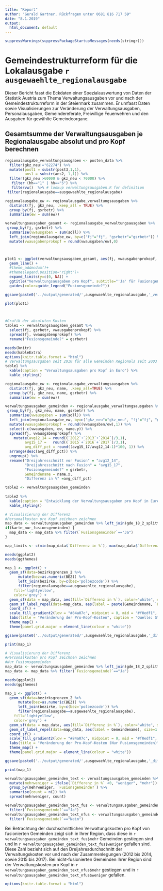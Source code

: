 ```yaml
---
title: "Report"
author: "Gerald Gartner, Rückfragen unter 0681 816 717 59"
date: "8.1.2019"
output:
  html_document: default
---
```


``` r
suppressWarnings(suppressPackageStartupMessages(needs(stringr)))
```

# Gemeindestrukturreform für die Lokalausgabe `r ausgewaehlte_regionalausgabe`

Dieser Bericht fasst die Eckdaten einer Spezialauswertung von Daten der Statistik Austria zum Thema Verwaltungsausgaben vor und nach der Gemeindestrukturreform in der Steiermark zusammen. Er umfasst Daten sowie Visualisierungen zur Veränderung der Verwaltungsausgaben, Personalausgaben, Gemeindereferate, Freiwillige Feuerwehren und den Ausgaben für gewählte Gemeindeorgane.  

## Gesamtsumme der Verwaltungsausgaben je Regionalausgabe absolut und pro Kopf berechnen
```r
regionalausgabe_verwaltungsausgaben <- posten_data %>%
  filter(gkz_neu!="62274") %>%
  mutate(post1 = substr(post3,1,1), 
         ans1 = substr(ans2, 1,1)) %>%
  filter(gkz_neu >60000 & gkz_neu < 70000) %>%
   filter (hh=="1" | hh=="5") %>% 
   filtervw()  %>% # lookup verwaltungsausgaben.R for definition
 filter(regionalausgabe==ausgewaehlte_regionalausgabe) 

regionalausgabe_ew <- regionalausgabe_verwaltungsausgaben %>%
  distinct(fj, gkz_neu, .keep_all = TRUE) %>%
  group_by(fj, gsrbetr) %>%
  summarise(ew = sum(ew))

verwaltungsausgaben_gesamt <- regionalausgabe_verwaltungsausgaben %>%
 group_by(fj, gsrbetr) %>%
  summarise(vwausgaben = sum(soll)) %>%
  left_join(regionalausgabe_ew, by=c("fj"="fj", "gsrbetr"="gsrbetr")) %>%
  mutate(vwausgabenprokopf = round(vwausgaben/ew),0)



plot1 <- ggplot(verwaltungsausgaben_gesamt, aes(fj, vwausgabenprokopf, color = gsrbetr)) +
  geom_line() +
  #theme_addendum()+
  #theme(legend.position="right")+
  expand_limits(y=c(0, NA)) +
  ggtitle("Verwaltungsausgaben pro Kopf", subtitle="'Ja' für Fusionsgemeinden, 'Nein' für Nichtbetroffene") +
  guides(color=guide_legend("Fusionsgemeinde?"))

ggsave(paste0('../output/generated/',ausgewaehlte_regionalausgabe,'_verwaltunsausgaben_zeit.pdf'), plot1)

plot(plot1)

  
```



```r
#Grafik der absoluten Kosten
table1 <- verwaltungsausgaben_gesamt %>%
  select(fj, gsrbetr, vwausgabenprokopf) %>%
  spread(fj, vwausgabenprokopf) %>%
  rename("Fusionsgemeinde?" = gsrbetr)

needs(knitr)
needs(kableExtra)
options(knitr.table.format = "html")
# Verwaltungsausgaben seit 2010 für alle Gemeinden Regionals seit 2003 
table1 %>% 
  kable(caption = "Verwaltungsausgaben pro Kopf in Euro") %>%
  kable_styling()

```


```r
regionalausgabe_ew <- regionalausgabe_verwaltungsausgaben %>%
  distinct(fj, gkz_neu, name, .keep_all=TRUE) %>%
  group_by(fj, gkz_neu, name, gsrbetr) %>%
  summarise(ew = sum(ew)) 

verwaltungsausgaben_gemeinden <- regionalausgabe_verwaltungsausgaben %>%
 group_by(fj, gkz_neu, name, gsrbetr) %>%
  summarise(vwausgaben = sum(soll)) %>%
  left_join(regionalausgabe_ew, by=c("gkz_neu"="gkz_neu", "fj"="fj", "gsrbetr"="gsrbetr")) %>%
  mutate(vwausgabenprokopf = round((vwausgaben/ew),1)) %>%
  select(-c(vwausgaben, ew, name.y)) %>%
  spread(fj, vwausgabenprokopf) %>%
    mutate(avg12_14 = round((`2012`+`2013`+`2014`)/3,1), 
         avg15_17 =   round((`2015`+`2016`+`2017`)/3,1), 
         avg_diff_pct = round((avg15_17/avg12_14-1)*100, 1)) %>%
  arrange(desc(avg_diff_pct)) %>%
  ungroup() %>%
  rename("Dreijahresschnitt vor Fusion" = "avg12_14", 
         "Dreijahresschnitt nach Fusion" = "avg15_17", 
         "Fusionsgemeinde?" = gsrbetr, 
         Gemeindename = name.x, 
         "Differenz in %" =avg_diff_pct)

table2 <- verwaltungsausgaben_gemeinden
  
table2 %>% 
  kable(caption = "Entwicklung der Verwaltungsausgaben pro Kopf in Euro") %>%
  kable_styling()

```


```r
# Visualisierung der Differenz
#Personalkosten pro Kopf zeichnen zeichnen
map_data <- verwaltungsausgaben_gemeinden %>% left_join(gde_18_2_splitter, by = c("gkz_neu" = "GKZ")) 
if(karte_nur_fusionsgemeinden) {
  map_data <- map_data %>% filter(`Fusionsgemeinde?`=="Ja")
}

map_limits <- c(min(map_data$`Differenz in %`), max(map_data$`Differenz in %`))

needs(ggplot2)
needs(ggthemes)

map_1 <- ggplot() +
  geom_sf(data=bezirksgrenzen_2 %>%
      mutate(bez=as.numeric(BEZ)) %>%
      left_join(bezirke, by=c(bez='polbezcode')) %>%
      filter(regionalausgabe==ausgewaehlte_regionalausgabe),
    fill='lightyellow',
    color='grey') +
  geom_sf(data = map_data, aes(fill=`Differenz in %`), color="white", size=0.01, datum=sf::st_crs(4326)) +
  geom_sf_label_repel(data=map_data, aes(label = paste(Gemeindename, `Fusionsgemeinde?`)), size=1.5) +
  coord_sf() +
  scale_fill_gradient2(low = "#84a07c", midpoint = 0, mid = "#f0edf1", high = "#ba2b58", limits=map_limits)+
  labs(title = "Veränderung der Pro-Kopf-Kosten", caption = "Quelle: Statistik Austria, BEV.") +
  theme_map() +
  theme(panel.grid.major = element_line(colour = "white"))

ggsave(paste0('../output/generated/',ausgewaehlte_regionalausgabe,'_differenz_personalkosten.pdf'), map_1)

print(map_1)


```

```r
# Visualisierung der Differenz
#Personalkosten pro Kopf zeichnen zeichnen
#Nur Fusionsgemeinden
map_data <- verwaltungsausgaben_gemeinden %>% left_join(gde_18_2_splitter, by = c("gkz_neu" = "GKZ")) 
map_data <- map_data %>% filter(`Fusionsgemeinde?`=="Ja")

needs(ggplot2)
needs(ggthemes)

map_1 <- ggplot() +
  geom_sf(data=bezirksgrenzen_2 %>%
      mutate(bez=as.numeric(BEZ)) %>%
      left_join(bezirke, by=c(bez='polbezcode')) %>%
      filter(regionalausgabe==ausgewaehlte_regionalausgabe),
    fill='lightyellow',
    color='grey') +
  geom_sf(data = map_data, aes(fill=`Differenz in %`), color="white", size=0.01, datum=sf::st_crs(4326)) +
  geom_sf_label_repel(data=map_data, aes(label = Gemeindename), size=1.5) +
  coord_sf() +
  scale_fill_gradient2(low = "#84a07c", midpoint = 0, mid = "#f0edf1", high = "#ba2b58", limits=map_limits)+
  labs(title = "Veränderung der Pro-Kopf-Kosten (Nur Fusionsgemeinden)", caption = "Quelle: Statistik Austria, BEV.") +
  theme_map() +
  theme(panel.grid.major = element_line(colour = "white"))

ggsave(paste0('../output/generated/',ausgewaehlte_regionalausgabe,'_differenz_personalkosten_nurfusionsgemeinden.pdf'), map_1)

print(map_1)


```

```r
verwaltungsausgaben_gemeinden_text <- verwaltungsausgaben_gemeinden %>%
  mutate(mehrweniger = ifelse(`Differenz in %` <0, "weniger", "mehr")) %>%
  group_by(mehrweniger, `Fusionsgemeinde?`) %>%
  summarise(count = n()) %>%
  spread(mehrweniger, count)

verwaltungsausgaben_gemeinden_text_fus <- verwaltungsausgaben_gemeinden_text %>%
  filter(`Fusionsgemeinde?`=="Ja")
verwaltungsausgaben_gemeinden_text_nfus <- verwaltungsausgaben_gemeinden_text %>%
  filter(`Fusionsgemeinde?`=="Nein")

```


Bei Betrachtung der durchschnittlichen Verwaltungskosten pro Kopf von fusionierten Gemeinden zeigt sich in Ihrer Region, dass diese in `r verwaltungsausgaben_gemeinden_text_fus$mehr` Gemeinden gestiegen sind und in `r verwaltungsausgaben_gemeinden_text_fus$weniger` gefallen sind. Diese Zahl bezieht sich auf den Dreijahresdurchschnitt der Verwaltungskosten vor und nach der Zusammenlegungen (2012 bis 2014, sowie 2015 bis 2017). Bei nicht-fusionierten Gemeinden Ihrer Region sind der Verwaltungskosten pro Kopf in `r verwaltungsausgaben_gemeinden_text_nfus$mehr` gestiegen und in `r verwaltungsausgaben_gemeinden_text_nfus$weniger` gefallen. 



```r
options(knitr.table.format = "html")
```
